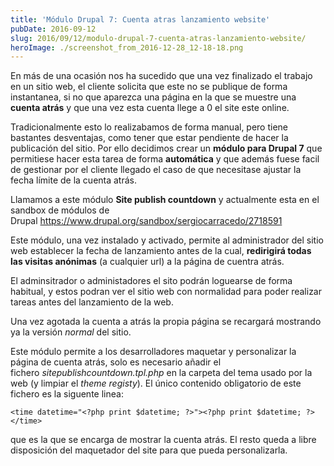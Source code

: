```yaml
---
title: 'Módulo Drupal 7: Cuenta atras lanzamiento website'
pubDate: 2016-09-12
slug: 2016/09/12/modulo-drupal-7-cuenta-atras-lanzamiento-website/
heroImage: ./screenshot_from_2016-12-28_12-18-18.png
---
```


En más de una ocasión nos ha sucedido que una vez finalizado el trabajo en un sitio web, el cliente solicita que este no se publique de forma instantanea, si no que aparezca una página en la que se muestre una **cuenta atrás** y que una vez esta cuenta llege a 0 el site este online.

Tradicionalmente esto lo realizabamos de forma manual, pero tiene bastantes desventajas, como tener que estar pendiente de hacer la publicación del sitio. Por ello decidimos crear un **módulo para Drupal 7** que permitiese hacer esta tarea de forma **automática** y que además fuese facil de gestionar por el cliente llegado el caso de que necesitase ajustar la fecha límite de la cuenta atrás.

Llamamos a este módulo **Site publish countdown** y actualmente esta en el sandbox de módulos de Drupal https://www.drupal.org/sandbox/sergiocarracedo/2718591

Este módulo, una vez instalado y activado, permite al administrador del sitio web establecer la fecha de lanzamiento antes de la cual, **redirigirá todas las visitas anónimas** (a cualquier url) a la página de cuentra atrás.

El adminsitrador o administadores el sito podrán loguearse de forma habitual, y estos podran ver el sitio web con normalidad para poder realizar tareas antes del lanzamiento de la web.

Una vez agotada la cuenta a atrás la propia página se recargará mostrando ya la versión *normal* del sitio.

Este módulo permite a los desarrolladores maquetar y personalizar la página de cuenta atrás, solo es necesario añadir el fichero *sitepublishcountdown.tpl.php* en la carpeta del tema usado por la web (y limpiar el _theme registy_). El único contenido obligatorio de este fichero es la siguente linea:

```
<time datetime="<?php print $datetime; ?>"><?php print $datetime; ?></time>
```

que es la que se encarga de mostrar la cuenta atrás. El resto queda a libre disposición del maquetador del site para que pueda personalizarla.

